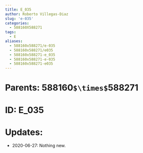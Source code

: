 ```yaml
---
title: E_035
author: Roberto Villegas-Diaz
slug: 'e-035'
categories:
  - 588160X588271
tags:
  - E
aliases:
  - 588160x588271/e-035
  - 588160x588271/e035
  - 588160x588271-e_035
  - 588160x588271-e-035
  - 588160x588271-e035
---
```


# **Parents**: 588160`$\times$`588271
# **ID**: E_035
# **Updates**: 
 - 2020-06-27: Nothing new.
